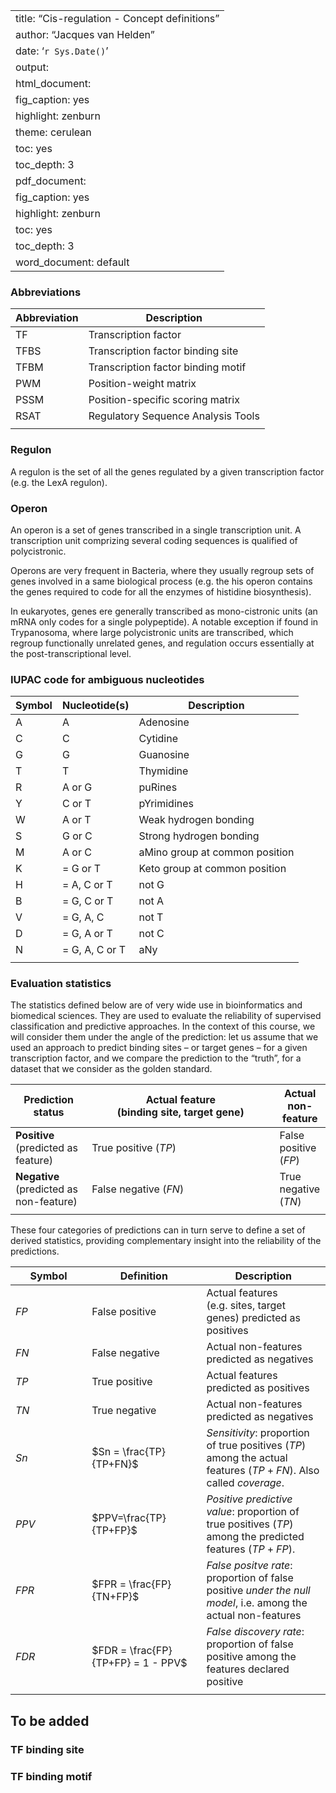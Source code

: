 
---
title: "Cis-regulation - Concept definitions"
author: "Jacques van Helden"
date: '`r Sys.Date()`'
output:
  html_document:
    fig_caption: yes
    highlight: zenburn
    theme: cerulean
    toc: yes
    toc_depth: 3
  pdf_document:
    fig_caption: yes
    highlight: zenburn
    toc: yes
    toc_depth: 3
  word_document: default
---


### Abbreviations

| Abbreviation | Description |
|----|-----|
| TF | Transcription factor |
| TFBS | Transcription factor binding site |
| TFBM | Transcription factor binding motif |
| PWM | Position-weight matrix |
| PSSM | Position-specific scoring matrix |
| RSAT | Regulatory Sequence Analysis Tools |
| | |

### Regulon

A regulon is the set of all the genes regulated by a given transcription
factor (e.g. the LexA regulon).

### Operon

An operon is a set of genes transcribed in a single transcription unit.
A transcription unit comprizing several coding sequences is qualified of
polycistronic.

Operons are very frequent in Bacteria, where they usually regroup sets
of genes involved in a same biological process (e.g. the his operon
contains the genes required to code for all the enzymes of histidine
biosynthesis).

In eukaryotes, genes ere generally transcribed as mono-cistronic units
(an mRNA only codes for a single polypeptide). A notable exception if
found in Trypanosoma, where large polycistronic units are transcribed,
which regroup functionally unrelated genes, and regulation occurs
essentially at the post-transcriptional level.

### IUPAC code for ambiguous nucleotides

| Symbol | Nucleotide(s) | Description |
|--------|------------|-------------|
| A | A |  Adenosine |
| C | C |  Cytidine |
| G | G |  Guanosine |
| T | T |  Thymidine |
| R  |  A or G| puRines |
| Y  |  C or T| pYrimidines |
| W  |  A or T| Weak hydrogen bonding |
| S  |  G or C| Strong hydrogen bonding |
| M  |  A or C| aMino group at common position |
| K |   = G or T| Keto group at common position |
| H |   = A, C or T | not G |
| B |   = G, C or T | not A |
| V |   = G, A, C |   not T |
| D |   = G, A or T | not C |
| N |   = G, A, C or T |  aNy |
| | | | 

### Evaluation statistics

The statistics defined below are of very wide use in bioinformatics and biomedical sciences. They are used to evaluate the reliability of supervised classification and predictive approaches. In the context of this course, we will consider them under the angle of the prediction: let us assume that we used an approach to predict binding sites -- or target genes -- for a given transcription factor, and we compare the prediction to the "truth", for a dataset that we consider as the golden standard.


| Prediction status | Actual feature<br>(binding site, target gene) | Actual non-feature |
|-------------------|-----------------------------------------------|-------------|
| **Positive**<br>(predicted as feature) | True positive ($TP$) | False positive ($FP$) | 
| **Negative**<br>(predicted as non-feature) | False negative ($FN$) | True negative ($TN$) | 
| | | | |

These four categories of predictions can in turn serve to define a set of derived statistics, providing complementary insight into the reliability of the predictions. 

| Symbol | Definition | Description | 
|--------|------------|-------------|
| $FP$ | False positive | Actual features (e.g. sites, target genes) predicted as positives |
| $FN$ | False negative | Actual non-features predicted as negatives |
| $TP$ | True positive | Actual features predicted as positives |
| $TN$ | True negative | Actual non-features predicted as negatives |
| $Sn$ | $Sn = \frac{TP}{TP+FN}$  | *Sensitivity*: proportion of true positives ($TP$) among the actual features ($TP+FN$).   Also called *coverage*. |
| $PPV$ | $PPV=\frac{TP}{TP+FP}$ | *Positive predictive value*: proportion of true positives ($TP$) among the predicted features ($TP+FP$).     | 
| $FPR$ | $FPR = \frac{FP}{TN+FP}$ | *False positve rate*: proportion of false positive *under the null model*, i.e. among the actual non-features |
| $FDR$ | $FDR = \frac{FP}{TP+FP} = 1 - PPV$ | *False discovery rate*: proportion of false positive among the features declared positive |
| | | |


## To be added

### TF binding site

### TF binding motif


